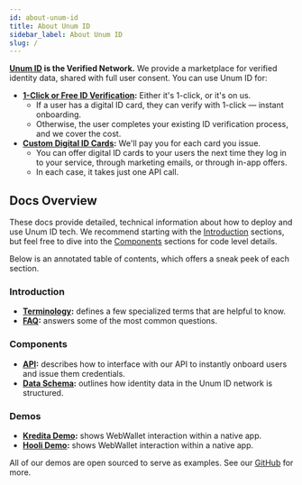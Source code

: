 ```yaml
---
id: about-unum-id
title: About Unum ID
sidebar_label: About Unum ID
slug: /
---
```



**[Unum ID](https://www.unumid.co) is the Verified Network.** We provide a marketplace for verified identity data, shared with full user consent. You can use Unum ID for:
- **[1-Click or Free ID Verification](https://www.unumid.co/1-click):** Either it's 1-click, or it's on us. 
    - If a user has a digital ID card, they can verify with 1-click — instant onboarding.
    - Otherwise, the user completes your existing ID verification process, and we cover the cost.
- **[Custom Digital ID Cards](https://www.unumid.co/issue):** We'll pay you for each card you issue. 
    - You can offer digital ID cards to your users the next time they log in to your service, through marketing emails, or through in-app offers. 
    - In each case, it takes just one API call.

## Docs Overview

These docs provide detailed, technical information about how to deploy and use Unum ID tech. We recommend starting with the [Introduction](#introduction) sections, but feel free to dive into the [Components](#components) sections for code level details.

Below is an annotated table of contents, which offers a sneak peek of each section. 

### Introduction

- **[Terminology](/terminology):** defines a few specialized terms that are helpful to know.
- **[FAQ](/deployment-overview):** answers some of the most common questions.

### Components
- **[API](/api-overview):** describes how to interface with our API to instantly onboard users and issue them credentials.
- **[Data Schema](/schema):** outlines how identity data in the Unum ID network is structured.

### Demos
- **[Kredita Demo](/kredita-demo):** shows WebWallet interaction within a native app.
- **[Hooli Demo](/hooli-demo-idv):** shows WebWallet interaction within a native app.

All of our demos are open sourced to serve as examples. See our [GitHub](https://github.com/UnumID) for more. 
